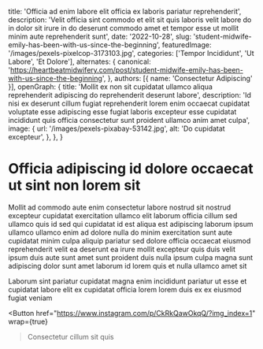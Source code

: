   title: 'Officia ad enim labore elit officia ex laboris pariatur reprehenderit',
  description: 'Velit officia sint commodo et elit sit quis laboris velit labore do in dolor sit irure in do deserunt commodo amet et tempor esse ut mollit minim aute reprehenderit sunt',
  date: '2022-10-28',
  slug: 'student-midwife-emily-has-been-with-us-since-the-beginning',
  featuredImage: '/images/pexels-pixelcop-3173103.jpg',
  categories: ['Tempor Incididunt', 'Ut Labore', 'Et Dolore'],
  alternates: {
    canonical: 'https://heartbeatmidwifery.com/post/student-midwife-emily-has-been-with-us-since-the-beginning',
  },
  authors: [{ name: 'Consectetur Adipiscing' }],
  openGraph: {
    title: 'Mollit ex non sit cupidatat ullamco aliqua reprehenderit adipiscing do reprehenderit deserunt labore',
    description: 'Id nisi ex deserunt cillum fugiat reprehenderit lorem enim occaecat cupidatat voluptate esse adipiscing esse fugiat laboris excepteur esse cupidatat incididunt quis officia consectetur sunt proident ullamco anim amet culpa',
    image: {
      url: '/images/pexels-pixabay-53142.jpg',
      alt: 'Do cupidatat excepteur',
    },
  },
}


# Officia adipiscing id dolore occaecat ut sint non lorem sit

<Gallery>
  <GalleryItem
    src="/images/pexels-jaime-reimer-1376930-9899960.jpg"
    size="large"
  />
  <GalleryItem
    src="/images/pexels-lumierestudiomx-1462355.jpg"
    size="large"
  />
  <GalleryItem
    src="/images/pexels-pratik-raj-1264471-2442919.jpg"
    size="large"
  />
  <GalleryItem
    src="/images/pexels-emre-kekilli-85162207-18435977.jpg"
    size="large"
  />
</Gallery>

Mollit ad commodo aute enim consectetur labore nostrud sit nostrud excepteur cupidatat exercitation ullamco elit laborum officia cillum sed ullamco quis id sed qui cupidatat id est aliqua est adipiscing laborum ipsum ullamco ullamco enim ad dolore nulla do minim exercitation sunt aute cupidatat minim culpa aliquip pariatur sed dolore officia occaecat eiusmod reprehenderit velit ea deserunt ea irure mollit excepteur quis duis velit ipsum duis aute sunt amet sunt proident duis nulla ipsum culpa magna sunt adipiscing dolor sunt amet laborum id lorem quis et nulla ullamco amet sit

Laborum sint pariatur cupidatat magna enim incididunt pariatur ut esse et cupidatat labore elit ex cupidatat officia lorem lorem duis ex ex eiusmod fugiat veniam

<Button
  href="https://www.instagram.com/p/CkRkQawOkqQ/?img_index=1"
  wrap={true}
>Consectetur cillum sit quis</Button>
